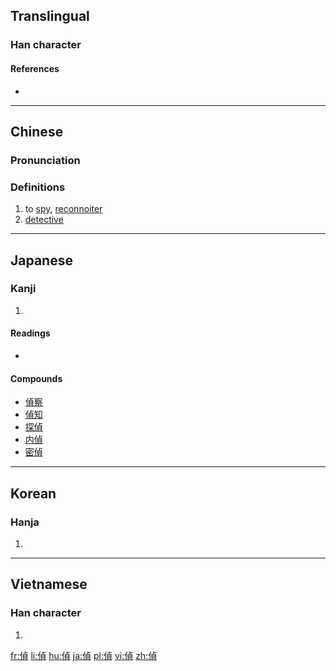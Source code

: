 {{also|侦}}
==Translingual==

===Han character===
{{Han char|rn=9|rad=人|as=09|sn=11|four=21286|canj=OYBC|ids=⿰亻貞}}

====References====
* {{Han ref|kx=0111.350|dkj=00898|dj=0238.080|hdz=10189.010|uh=5075|ud=20597|bh=B0BB|bd=45243}}

----

==Chinese==
{{zh-forms|s=侦}}

===Pronunciation===
{{zh-pron
|m=zhēn,zhēng
|c=zing1
|mc=y
|oc=y
|ma=
|cat=v,n
}}

===Definitions===
# to [[spy]], [[reconnoiter]]
# [[detective]]

----

==Japanese==

===Kanji===
{{ja-kanji|grade=c|rs=人09}}

# {{defn|lang=ja|sort=人09}}

====Readings====
* {{ja-readings|goon=[[ちょう]] (chō)|kanon=[[てい]] (tei)|kun=[[うかがう]] (ukagau)}}

====Compounds====
* [[偵察]]
* [[偵知]]
* [[探偵]]
* [[内偵]]
* [[密偵]]

----

==Korean==

===Hanja===
{{ko-hanja|hangeul=정|rv=jeong|mr=chŏng}}

# {{defn|lang=ko|sort=人09}}

----

==Vietnamese==

===Han character===
{{vi-hantu|[[trinh]], [[rình]], [[triệng]]|rs=人09}}

# {{defn|lang=vi}}

[[fr:偵]]
[[li:偵]]
[[hu:偵]]
[[ja:偵]]
[[pl:偵]]
[[vi:偵]]
[[zh:偵]]